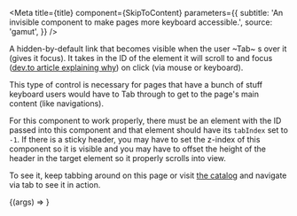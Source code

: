 
<Meta
  title={title}
  component={SkipToContent}
  parameters={{
    subtitle: 'An invisible component to make pages more keyboard accessible.',
    source: 'gamut',
  }}
/>

A hidden-by-default link that becomes visible when the user ~Tab~
s over it (gives it focus). It takes in the ID of the element it will scroll to
and focus ([dev.to article explaining why](https://dev.to/robdodson/managing-focus-64l)) on click (via mouse or keyboard).

This type of control is necessary for pages that have a bunch of stuff keyboard users would have to Tab through to get
to the page's main content (like navigations).

For this component to work properly, there must be an element with the ID passed into this component and that element should have its `tabIndex` set to `-1`. If there is a sticky header, you may have to set the z-index of this component so it is visible and you may have to offset the height of the header in the target element so it properly scrolls into view.

To see it, keep tabbing around on this page or visit [the catalog](https://www.codecademy.com/catalog/language/javascript) and navigate via tab to see it in action.

<Canvas>
  <Story name="SkipToContent">
    {(args) => <SkipToContent contentId="example" />}
  </Story>
</Canvas>

<Props story="SkipToContent" />
